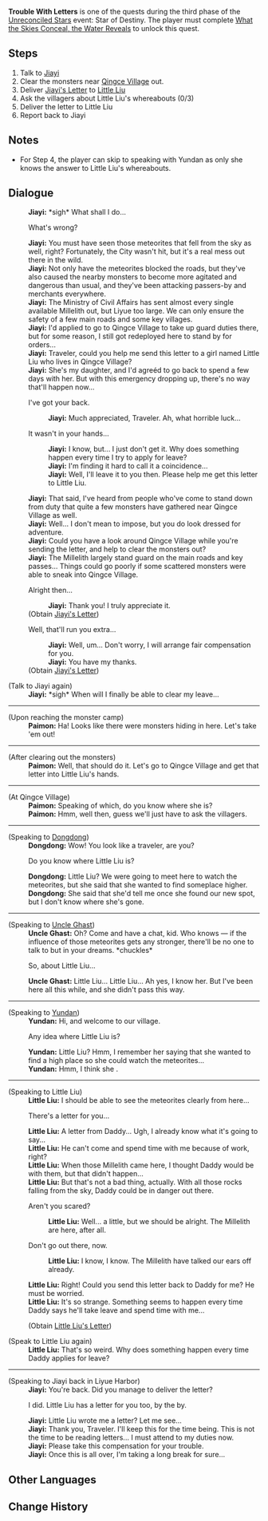 {{Quest Infobox
|id            = 41126
|type          = World
|region        = Liyue
|area          = Sea of Clouds
|event_name    = Unreconciled Stars
|summary       = Jiayi asks the Traveler to deliver a letter to his daughter, Little Liu. His daughter also asks to deliver her response to her father.
|requirement   = Complete [[What the Skies Conceal, the Water Reveals]]
|startLocation = [[Liyue Harbor]], [[Liyue]]
|prev          = 
|next          = 
|exp           = 
|mora          = 25,000
|primogems     = 40
|other         = {{Card|Fading Star's Essence|20}}
|characters    = Dongdong; Jiayi; Little Liu; Paimon; Traveler; Uncle Ghast; Yundan
}}

'''Trouble With Letters''' is one of the quests during the third phase of the [[Unreconciled Stars]] event: Star of Destiny. The player must complete [[What the Skies Conceal, the Water Reveals]] to unlock this quest.

==Steps==
#Talk to [[Jiayi]]
#Clear the monsters near [[Qingce Village]] out.
#Deliver [[Jiayi's Letter]] to [[Little Liu]]
#Ask the villagers about Little Liu's whereabouts (0/3)
#Deliver the letter to Little Liu
#Report back to Jiayi

==Notes==
* For Step 4, the player can skip to speaking with Yundan as only she knows the answer to Little Liu's whereabouts.

==Dialogue==
{{Quest Description|Due to the meteor shower, [[Jiayi]]'s plan to return home to see his family has been canceled yet again. He is looking for someone to send a letter to [[Qingce Village]]...}}
{{Dialogue start}}
:'''Jiayi:''' *sigh* What shall I do...
:{{DIcon}} What's wrong?
:'''Jiayi:''' You must have seen those meteorites that fell from the sky as well, right? Fortunately, the City wasn't hit, but it's a real mess out there in the wild.
:'''Jiayi:''' Not only have the meteorites blocked the roads, but they've also caused the nearby monsters to become more agitated and dangerous than usual, and they've been attacking passers-by and merchants everywhere.
:'''Jiayi:''' The Ministry of Civil Affairs has sent almost every single available Millelith out, but Liyue too large. We can only ensure the safety of a few main roads and some key villages.
:'''Jiayi:''' I'd applied to go to Qingce Village to take up guard duties there, but for some reason, I still got redeployed here to stand by for orders...
:'''Jiayi:''' Traveler, could you help me send this letter to a girl named Little Liu who lives in Qingce Village?
:'''Jiayi:''' She's my daughter, and I'd agreéd to go back to spend a few days with her. But with this emergency dropping up, there's no way that'll happen now...
:{{DIcon}} I've got your back.
::'''Jiayi:''' Much appreciated, Traveler. Ah, what horrible luck...
:{{DIcon}} It wasn't in your hands...
::'''Jiayi:''' I know, but... I just don't get it. Why does something happen every time I try to apply for leave?
::'''Jiayi:''' I'm finding it hard to call it a coincidence...
::'''Jiayi:''' Well, I'll leave it to you then. Please help me get this letter to Little Liu.
:'''Jiayi:''' That said, I've heard from people who've come to stand down from duty that quite a few monsters have gathered near Qingce Village as well.
:'''Jiayi:''' Well... I don't mean to impose, but you do look dressed for adventure.
:'''Jiayi:''' Could you have a look around Qingce Village while you're sending the letter, and help to clear the monsters out?
:'''Jiayi:''' The Millelith largely stand guard on the main roads and key passes... Things could go poorly if some scattered monsters were able to sneak into Qingce Village.
:{{DIcon}} Alright then...
::'''Jiayi:''' Thank you! I truly appreciate it.
:;(Obtain [[Jiayi's Letter]])
:{{DIcon}} Well, that'll run you extra...
::'''Jiayi:''' Well, um... Don't worry, I will arrange fair compensation for you.
::'''Jiayi:''' You have my thanks.
:;(Obtain [[Jiayi's Letter]])
;(Talk to Jiayi again)
:'''Jiayi:''' *sigh* When will I finally be able to clear my leave...
----
;(Upon reaching the monster camp)
:'''Paimon:''' Ha! Looks like there were monsters hiding in here. Let's take 'em out!
----
;(After clearing out the monsters)
:'''Paimon:''' Well, that should do it. Let's go to Qingce Village and get that letter into Little Liu's hands.
----
;(At Qingce Village)
:'''Paimon:''' Speaking of which, do you know where she is?
:'''Paimon:''' Hmm, well then, guess we'll just have to ask the villagers.
----
;(Speaking to [[Dongdong]])
:'''Dongdong:''' Wow! You look like a traveler, are you?
:{{DIcon|Quest}} Do you know where Little Liu is?
:'''Dongdong:''' Little Liu? We were going to meet here to watch the meteorites, but she said that she wanted to find someplace higher.
:'''Dongdong:''' She said that she'd tell me once she found our new spot, but I don't know where she's gone.
----
;(Speaking to [[Uncle Ghast]])
:'''Uncle Ghast:''' Oh? Come and have a chat, kid. Who knows &mdash; if the influence of those meteorites gets any stronger, there'll be no one to talk to but in your dreams. *chuckles*
:{{DIcon|Quest}} So, about Little Liu...
:'''Uncle Ghast:''' Little Liu... Little Liu... Ah yes, I know her. But I've been here all this while, and she didn't pass this way.
----
;(Speaking to [[Yundan]])
:'''Yundan:''' Hi, and welcome to our village.
:{{DIcon|Quest}} Any idea where Little Liu is?
:'''Yundan:''' Little Liu? Hmm, I remember her saying that she wanted to find a high place so she could watch the meteorites...
:'''Yundan:''' Hmm, I think she {{Color|buzzword|climbed up those ladders over there}}.
----
;(Speaking to Little Liu)
:'''Little Liu:''' I should be able to see the meteorites clearly from here...
:{{DIcon}} There's a letter for you...
:'''Little Liu:''' A letter from Daddy... Ugh, I already know what it's going to say...
:'''Little Liu:''' He can't come and spend time with me because of work, right?
:'''Little Liu:''' When those Millelith came here, I thought Daddy would be with them, but that didn't happen...
:'''Little Liu:''' But that's not a bad thing, actually. With all those rocks falling from the sky, Daddy could be in danger out there.
:{{DIcon}} Aren't you scared?
::'''Little Liu:''' Well... a little, but we should be alright. The Millelith are here, after all.
:{{DIcon}} Don't go out there, now.
::'''Little Liu:''' I know, I know. The Millelith have talked our ears off already.
:'''Little Liu:''' Right! Could you send this letter back to Daddy for me? He must be worried.
:'''Little Liu:''' It's so strange. Something seems to happen every time Daddy says he'll take leave and spend time with me...
:;(Obtain [[Little Liu's Letter]])
;(Speak to Little Liu again)
:'''Little Liu:''' That's so weird. Why does something happen every time Daddy applies for leave?
----
;(Speaking to Jiayi back in Liyue Harbor)
:'''Jiayi:''' You're back. Did you manage to deliver the letter?
:{{DIcon}} I did. Little Liu has a letter for you too, by the by.
:'''Jiayi:''' Little Liu wrote me a letter? Let me see...
:'''Jiayi:''' Thank you, Traveler. I'll keep this for the time being. This is not the time to be reading letters... I must attend to my duties now.
:'''Jiayi:''' Please take this compensation for your trouble.
:'''Jiayi:''' Once this is all over, I'm taking a long break for sure...
{{Dialogue end}}

==Other Languages==
{{Other Languages
|en      = Trouble With Letters
|zhs     = 家书难递
|zhs_rm  = Jiāshū Nán Dì
|zht     = 家書難遞
|zht_rm  = Jiāshū Nán Dì
|zh_tl   = Letter to Home is Hard to Deliver
|ja      = 届けにくい家書
|ja_rm   = Todokenikui Kasho
|ja_tl   = Hard to Deliver Letter from Home
|ko      = 전하지 못한 편지
|ko_rm   = 
|ko_tl   = 
|es      = Una carta difícil de enviar
|es_tl   = 
|fr      = Une lettre difficile à envoyer
|fr_tl   = A Difficult Letter to Send
|ru      = Проблема с письмами
|ru_tl   = 
|th      = จดหมายที่ส่งยาก
|th_rm   = 
|th_tl   = 
|vi      = Bức thư khó gửi
|vi_tl   = 
|de      = Probleme mit Briefen
|de_tl   = Troubles With Letters
|id      = Masalah Dengan Surat
|id_tl   = Trouble With Letters
|pt      = Encrenca com Cartas
|pt_tl   = Trouble With Letters
}}

==Change History==
{{Change History|1.1}}